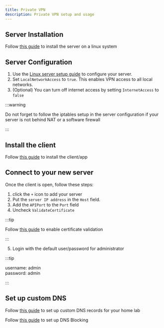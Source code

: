 ```yaml
---
title: Private VPN
description: Private VPN setup and usage
---
```


## Server Installation 
Follow [this guide](/docs/server/installation) to install the server on a linux system

## Server Configuration
1. Use the [Linux server setup guide](/docs/server/linux-configurations) to configure your server.
2. Set `LocalNetworkAccess` to `true`. This enables VPN access to all local networks.
3. (Optional) You can turn off internet access by setting `InternetAccess` to `false`

:::warning

Do not forget to follow the iptables setup in the server configuration if your server is not behind NAT or a software firewall

:::

## Install the client
Follow [this guide](/docs/client/installation) to install the client/app

## Connect to your new server
Once the client is open, follow these steps:
1. click the `+` icon to add your server
2. Put the `server IP address` in the `Host` field.
3. Add the `APIPort` to the `Port` field
4. Uncheck `ValidateCertificate`

:::tip

Follow [this guide](/docs/client/installation) to enable certificate validation

:::

5. Login with the default user/password for administrator

:::tip

username: admin<br/>
password: admin

:::

## Set up custom DNS
Follow [this guide](/docs/server/dns) to set up custom DNS records for your home lab

Follow [this guide](/docs/client/dns-blocking) to set up DNS Blocking

